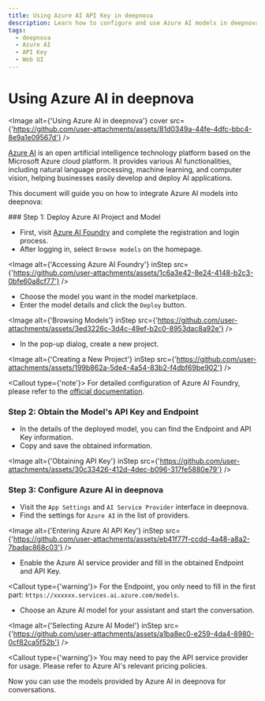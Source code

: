 ```yaml
---
title: Using Azure AI API Key in deepnova
description: Learn how to configure and use Azure AI models in deepnova, get the API key, and start a conversation.
tags:
  - deepnova
  - Azure AI
  - API Key
  - Web UI
---
```


# Using Azure AI in deepnova

<Image alt={'Using Azure AI in deepnova'} cover src={'https://github.com/user-attachments/assets/81d0349a-44fe-4dfc-bbc4-8e9a1e09567d'} />

[Azure AI](https://azure.microsoft.com) is an open artificial intelligence technology platform based on the Microsoft Azure cloud platform. It provides various AI functionalities, including natural language processing, machine learning, and computer vision, helping businesses easily develop and deploy AI applications.

This document will guide you on how to integrate Azure AI models into deepnova:

<Steps>
  ### Step 1: Deploy Azure AI Project and Model

  - First, visit [Azure AI Foundry](https://ai.azure.com/) and complete the registration and login process.
  - After logging in, select `Browse models` on the homepage.

  <Image alt={'Accessing Azure AI Foundry'} inStep src={'https://github.com/user-attachments/assets/1c6a3e42-8e24-4148-b2c3-0bfe60a8cf77'} />

  - Choose the model you want in the model marketplace.
  - Enter the model details and click the `Deploy` button.

  <Image alt={'Browsing Models'} inStep src={'https://github.com/user-attachments/assets/3ed3226c-3d4c-49ef-b2c0-8953dac8a92e'} />

  - In the pop-up dialog, create a new project.

  <Image alt={'Creating a New Project'} inStep src={'https://github.com/user-attachments/assets/199b862a-5de4-4a54-83b2-f4dbf69be902'} />

  <Callout type={'note'}>
    For detailed configuration of Azure AI Foundry, please refer to the [official
    documentation](https://learn.microsoft.com/azure/ai-foundry/model-inference/).
  </Callout>

  ### Step 2: Obtain the Model's API Key and Endpoint

  - In the details of the deployed model, you can find the Endpoint and API Key information.
  - Copy and save the obtained information.

  <Image alt={'Obtaining API Key'} inStep src={'https://github.com/user-attachments/assets/30c33426-412d-4dec-b096-317fe5880e79'} />

  ### Step 3: Configure Azure AI in deepnova

  - Visit the `App Settings` and `AI Service Provider` interface in deepnova.
  - Find the settings for `Azure AI` in the list of providers.

  <Image alt={'Entering Azure AI API Key'} inStep src={'https://github.com/user-attachments/assets/eb41f77f-ccdd-4a48-a8a2-7badac868c03'} />

  - Enable the Azure AI service provider and fill in the obtained Endpoint and API Key.

  <Callout type={'warning'}>
    For the Endpoint, you only need to fill in the first part:
    `https://xxxxxx.services.ai.azure.com/models`.
  </Callout>

  - Choose an Azure AI model for your assistant and start the conversation.

  <Image alt={'Selecting Azure AI Model'} inStep src={'https://github.com/user-attachments/assets/a1ba8ec0-e259-4da4-8980-0cf82ca5f52b'} />

  <Callout type={'warning'}>
    You may need to pay the API service provider for usage. Please refer to Azure AI's relevant pricing policies.
  </Callout>
</Steps>

Now you can use the models provided by Azure AI in deepnova for conversations.
